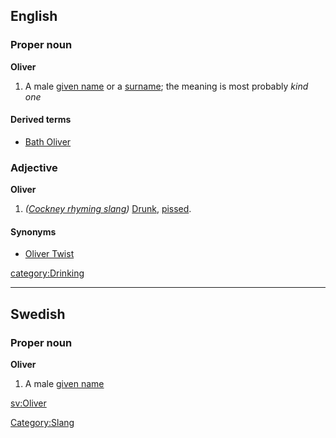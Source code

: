 ==English==
===Proper noun===
'''Oliver'''
# A male [[given name]] or a [[surname]]; the meaning is most probably ''kind one''
====Derived terms====
*[[Bath Oliver]]
===Adjective===
'''Oliver'''
# ''([[Cockney rhyming slang]])'' [[Drunk]], [[pissed]].
====Synonyms====
* [[Oliver Twist]]

[[Category:Slang]]
[[category:Drinking]]

----

==Swedish==
===Proper noun===
'''Oliver'''
# A male [[given name]]

[[sv:Oliver]]